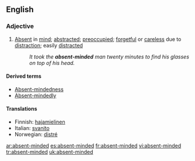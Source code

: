 ==English==
===Adjective===
{{en-adj}}

#[[Absent]] in [[mind]]; [[abstracted]]; [[preoccupied]]; [[forgetful]] or [[careless]] due to [[distract]]ion; easily [[distract]]ed
#:''It took the '''absent-minded''' man twenty minutes to find his glasses on top of his head.''

====Derived terms====
*[[Absent-mindedness]] 
*[[Absent-mindedly]]

====Translations====
*Finnish: [[hajamielinen]]
*Italian: [[svanito]]
*Norwegian: [[distré]]

[[ar:absent-minded]]
[[es:absent-minded]]
[[fr:absent-minded]]
[[vi:absent-minded]]
[[tr:absent-minded]]
[[uk:absent-minded]]